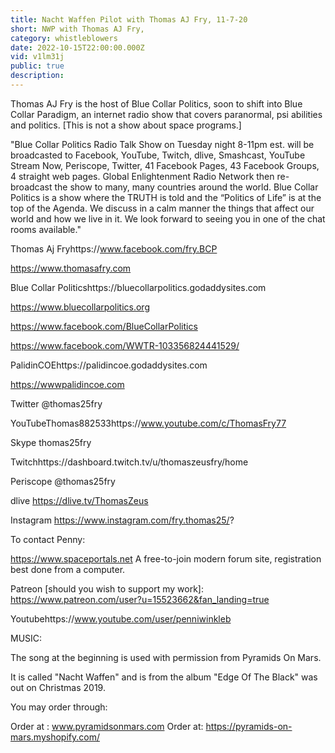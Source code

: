 ```yaml
---
title: Nacht Waffen Pilot with Thomas AJ Fry, 11-7-20
short: NWP with Thomas AJ Fry,
category: whistleblowers
date: 2022-10-15T22:00:00.000Z
vid: v1lm31j
public: true
description:
---
```

Thomas AJ Fry is the host of Blue Collar Politics, soon to shift into Blue Collar Paradigm, an internet radio show that covers paranormal, psi abilities and politics. [This is not a show about space programs.]

"Blue Collar Politics Radio Talk Show on Tuesday night 8-11pm est. will be broadcasted to Facebook, YouTube, Twitch, dlive, Smashcast, YouTube Stream Now, Periscope, Twitter, 41 Facebook Pages, 43 Facebook Groups, 4 straight web pages. Global Enlightenment Radio Network then re-broadcast the show to many, many countries around the world. Blue Collar Politics is a show where the TRUTH is told and the “Politics of Life” is at the top of the Agenda. We discuss in a calm manner the things that affect our world and how we live in it. We look forward to seeing you in one of the chat rooms available."

Thomas Aj Fryhttps://www.facebook.com/fry.BCP

https://www.thomasafry.com

Blue Collar Politicshttps://bluecollarpolitics.godaddysites.com

https://www.bluecollarpolitics.org

https://www.facebook.com/BlueCollarPolitics

https://www.facebook.com/WWTR-103356824441529/

PalidinCOEhttps://palidincoe.godaddysites.com

https://wwwpalidincoe.com

Twitter @thomas25fry

YouTubeThomas882533https://www.youtube.com/c/ThomasFry77

Skype thomas25fry

Twitchhttps://dashboard.twitch.tv/u/thomaszeusfry/home

Periscope @thomas25fry

dlive https://dlive.tv/ThomasZeus

Instagram https://www.instagram.com/fry.thomas25/?

To contact Penny:

https://www.spaceportals.net​​​​ A free-to-join modern forum site, registration best done from a computer.

Patreon [should you wish to support my work]: https://www.patreon.com/user?u=15523662&fan_landing=true

Youtubehttps://www.youtube.com/user/penniwinkleb

MUSIC:

The song at the beginning is used with permission from Pyramids On Mars.

It is called "Nacht Waffen" and is from the album "Edge Of The Black" was out on Christmas 2019.

You may order through:

Order at : www.pyramidsonmars.com Order at: https://pyramids-on-mars.myshopify.com/
